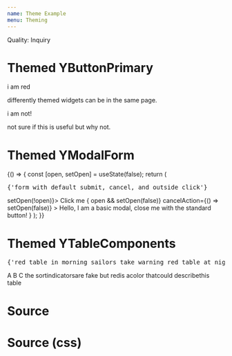 ```yaml
---
name: Theme Example
menu: Theming
---
```






Quality: Inquiry

# Themed YButtonPrimary

<Playground>
<RedTheme><YButtonPrimary> i am red</YButtonPrimary></RedTheme>
</Playground>

differently themed widgets can be in the same page.


<Playground>
<YButtonPrimary>i am not!</YButtonPrimary>
</Playground>

not sure if this is useful but why not.

# Themed YModalForm

<Playground>
<FunctionChild>
{() => {
	const [open, setOpen] = useState(false);
	return (
	<RedTheme>
		<pre style={{margin: 0, whiteSpace: 'pre-wrap'}}>{'form with default submit, cancel, and outside click'}</pre>
		<YButtonPrimary onClick={() => setOpen(!open)}>
			Click me
		</YButtonPrimary>
		{
			open &&
			<YModalForm
				title='Modal Title'
				submitAction={() => setOpen(false)}
				cancelAction={() => setOpen(false)}
			>
				Hello, I am a basic modal, close me with the standard button!
			</YModalForm>
		}
	</RedTheme>
	);
}}
</FunctionChild>
</Playground>

# Themed YTableComponents
<Playground>
<RedTheme>
<pre style={{margin: 0, whiteSpace: 'pre-wrap'}}>{'red table in morning sailors take warning red table at night, sailors delight'}</pre>
<YTableScroller>
<YTable>
	<YThead><YTr>
		<YTh>
			A
			<YThSortIndicator />
		</YTh>
		<YTh style={{width: '80%'}} resizable={true}>B</YTh>
		<YTh>C<YThSortIndicator className='asc' /></YTh>
	</YTr></YThead>
	<YTbody>
		<YTr><YTd>the sort</YTd><YTd>indicators</YTd><YTd>are fake</YTd></YTr>
		<YTr><YTd>but red</YTd><YTd>is a</YTd><YTd>color</YTd></YTr>
		<YTr><YTd>that</YTd><YTd>could describe</YTd><YTd>this table</YTd></YTr>
	</YTbody>
</YTable>
</YTableScroller>
</RedTheme>
</Playground>

# Source
<SourceDisplay source={source} />

# Source (css)
<SourceDisplay source={sourceCSS} />